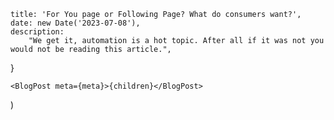 
	title: 'For You page or Following Page? What do consumers want?',
	date: new Date('2023-07-08'),
	description:
		"We get it, automation is a hot topic. After all if it was not you would not be reading this article.",
}
<!-- change description -->

	<BlogPost meta={meta}>{children}</BlogPost>


)
